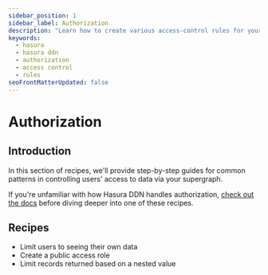 ```yaml
---
sidebar_position: 1
sidebar_label: Authorization
description: "Learn how to create various access-control rules for your data sources with Hasura DDN."
keywords:
  - hasura
  - hasura ddn
  - authorization
  - access control
  - rules
seoFrontMatterUpdated: false
---
```


# Authorization

## Introduction

In this section of recipes, we'll provide step-by-step guides for common patterns in controlling users' access to data
via your supergraph.

If you're unfamiliar with how Hasura DDN handles authorization, [check out the docs](/auth/authorization/index.mdx)
before diving deeper into one of these recipes.

## Recipes

- Limit users to seeing their own data
- Create a public access role
- Limit records returned based on a nested value
